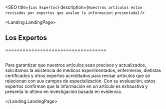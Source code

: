 

<Layout>

<SEO title={`Los Expertos`} description={`Nuestros artículos estan revisados por expertos que avalan la informacion presentada`} />

<Landing.LandingPage>


## Los Expertos
===================================

<br/>
Para garantizar que nuestros artículos sean precisos y actualizados, solicitamos la asistencia de médicos experimentados, enfermeras, dietistas certificados y otros expertos acreditados para revisar artículos que se relacionan con sus campos de especialización. Con su evaluación, estos expertos confirman que la información en un artículo es exhaustiva y presenta lo último en investigación basada en evidencia.


</Landing.LandingPage>


</Layout>